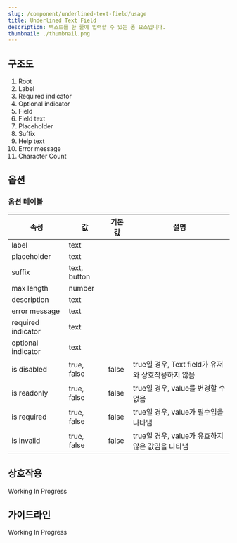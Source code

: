```yaml
---
slug: /component/underlined-text-field/usage
title: Underlined Text Field
description: 텍스트를 한 줄에 입력할 수 있는 폼 요소입니다.
thumbnail: ./thumbnail.png
---
```


## 구조도

1. Root
2. Label
3. Required indicator
4. Optional indicator
5. Field
6. Field text
7. Placeholder
8. Suffix
9. Help text
10. Error message
11. Character Count

## 옵션

### 옵션 테이블

| 속성               | 값           | 기본값 | 설명                                               |
| ------------------ | ------------ | ------ | -------------------------------------------------- |
| label              | text         |        |                                                    |
| placeholder        | text         |        |                                                    |
| suffix             | text, button |        |                                                    |
| max length         | number       |        |
| description        | text         |        |                                                    |
| error message      | text         |        |                                                    |
| required indicator | text         |        |                                                    |
| optional indicator | text         |        |                                                    |
| is disabled        | true, false  | false  | true일 경우, Text field가 유저와 상호작용하지 않음 |
| is readonly        | true, false  | false  | true일 경우, value를 변경할 수 없음                |
| is required        | true, false  | false  | true일 경우, value가 필수임을 나타냄               |
| is invalid         | true, false  | false  | true일 경우, value가 유효하지 않은 값임을 나타냄   |

## 상호작용

Working In Progress

## 가이드라인

Working In Progress

